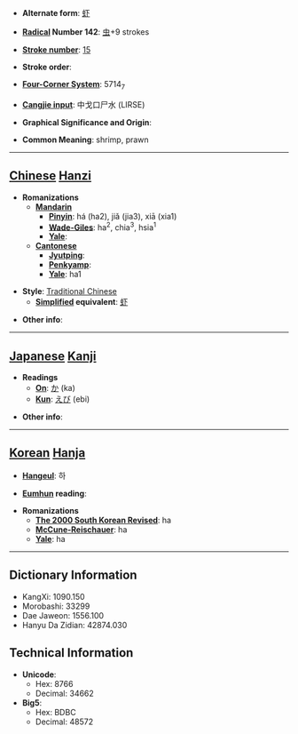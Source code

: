 * '''Alternate form''': [[虾]]

* '''[[Wiktionary:Chinese radical index| Radical]] Number 142''': [[Wiktionary:Chinese radical index 虫|虫]]+9 strokes

* '''[[Wiktionary:Chinese total strokes index|Stroke number]]''': [[Wiktionary:Chinese total strokes index 15|15]]

* '''Stroke order''': 

* '''[[Wiktionary:Chinese four corner index|Four-Corner System]]''': 5714<sub>7</sub>

* '''[[Wiktionary:Chinese Cangjie index|Cangjie input]]''': 中戈口尸水 (LIRSE)

* '''Graphical Significance and Origin''': 

* '''Common Meaning''': shrimp, prawn

----

== [[Chinese]] [[Hanzi]] ==

* '''Romanizations'''
** '''[[Mandarin]]'''
*** '''[[Pinyin]]''': há (ha2), jiǎ (jia3), xiā (xia1)
*** '''[[Wade-Giles]]''': ha<sup>2</sup>, chia<sup>3</sup>, hsia<sup>1</sup>
*** '''[[Yale]]''': 
** '''[[Cantonese]]'''
*** '''[[Jyutping]]''':
*** '''[[Penkyamp]]''': 
*** '''[[Yale]]''': ha1

* '''Style''': [[Traditional Chinese]] 
** '''[[Simplified Chinese|Simplified]] equivalent''': [[虾]]

* '''Other info''': 

----

== [[Japanese]] [[Kanji]] ==

* '''Readings'''
** '''[[On]]''': [[か]] (ka)
** '''[[Kun]]''': [[えび]] (ebi)

* '''Other info''':  

----

== [[Korean]] [[Hanja]] ==

* '''[[Hangeul]]''': 하

* '''[[Eumhun]] reading''': 

* '''Romanizations'''
** '''[[The 2000 South Korean Revised Romanization|The 2000 South Korean Revised]]''': ha
** '''[[McCune-Reischauer]]''': ha
** '''[[Yale]]''': ha

----

== Dictionary Information ==

* KangXi: 1090.150
* Morobashi: 33299
* Dae Jaweon: 1556.100
* Hanyu Da Zidian: 42874.030

== Technical Information ==

* '''Unicode''':
** Hex: 8766
** Decimal: 34662
* '''Big5''':
** Hex: BDBC
** Decimal: 48572